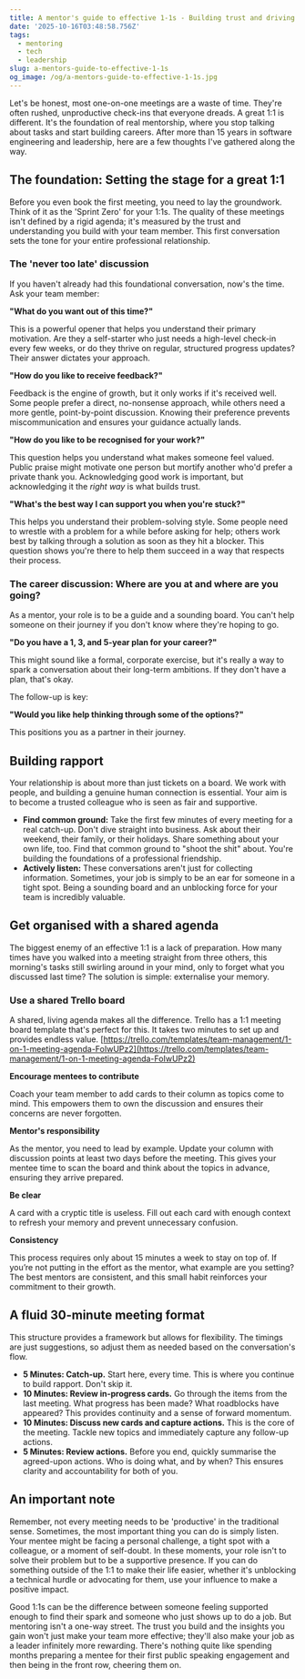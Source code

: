 ```yaml
---
title: A mentor's guide to effective 1-1s - Building trust and driving growth
date: '2025-10-16T03:48:58.756Z'
tags:
  - mentoring
  - tech
  - leadership
slug: a-mentors-guide-to-effective-1-1s
og_image: /og/a-mentors-guide-to-effective-1-1s.jpg
---
```

Let's be honest, most one-on-one meetings are a waste of time. They're often rushed, unproductive check-ins that everyone dreads. A great 1:1 is different. It's the foundation of real mentorship, where you stop talking about tasks and start building careers. After more than 15 years in software engineering and leadership, here are a few thoughts I've gathered along the way.

## The foundation: Setting the stage for a great 1:1

Before you even book the first meeting, you need to lay the groundwork. Think of it as the 'Sprint Zero' for your 1:1s. The quality of these meetings isn't defined by a rigid agenda; it's measured by the trust and understanding you build with your team member. This first conversation sets the tone for your entire professional relationship.

### The 'never too late' discussion

If you haven't already had this foundational conversation, now's the time. Ask your team member:

**"What do you want out of this time?"**

This is a powerful opener that helps you understand their primary motivation. Are they a self-starter who just needs a high-level check-in every few weeks, or do they thrive on regular, structured progress updates? Their answer dictates your approach.

**"How do you like to receive feedback?"**

Feedback is the engine of growth, but it only works if it's received well. Some people prefer a direct, no-nonsense approach, while others need a more gentle, point-by-point discussion. Knowing their preference prevents miscommunication and ensures your guidance actually lands.

**"How do you like to be recognised for your work?"**

This question helps you understand what makes someone feel valued. Public praise might motivate one person but mortify another who'd prefer a private thank you. Acknowledging good work is important, but acknowledging it the _right way_ is what builds trust.

**"What's the best way I can support you when you're stuck?"**

This helps you understand their problem-solving style. Some people need to wrestle with a problem for a while before asking for help; others work best by talking through a solution as soon as they hit a blocker. This question shows you're there to help them succeed in a way that respects their process.

### The career discussion: Where are you at and where are you going?

As a mentor, your role is to be a guide and a sounding board. You can't help someone on their journey if you don't know where they're hoping to go.

**"Do you have a 1, 3, and 5-year plan for your career?"**

This might sound like a formal, corporate exercise, but it's really a way to spark a conversation about their long-term ambitions. If they don't have a plan, that's okay.

The follow-up is key:

**"Would you like help thinking through some of the options?"**

This positions you as a partner in their journey.

## Building rapport

Your relationship is about more than just tickets on a board. We work with people, and building a genuine human connection is essential. Your aim is to become a trusted colleague who is seen as fair and supportive.

- **Find common ground:** Take the first few minutes of every meeting for a real catch-up. Don't dive straight into business. Ask about their weekend, their family, or their holidays. Share something about your own life, too. Find that common ground to "shoot the shit" about. You're building the foundations of a professional friendship.
- **Actively listen:** These conversations aren't just for collecting information. Sometimes, your job is simply to be an ear for someone in a tight spot. Being a sounding board and an unblocking force for your team is incredibly valuable.

## Get organised with a shared agenda

The biggest enemy of an effective 1:1 is a lack of preparation. How many times have you walked into a meeting straight from three others, this morning's tasks still swirling around in your mind, only to forget what you discussed last time? The solution is simple: externalise your memory.

### Use a shared Trello board

A shared, living agenda makes all the difference. Trello has a 1:1 meeting board template that's perfect for this. It takes two minutes to set up and provides endless value. [https://trello.com/templates/team-management/1-on-1-meeting-agenda-FoIwUPz2](https://trello.com/templates/team-management/1-on-1-meeting-agenda-FoIwUPz2)

**Encourage mentees to contribute**

Coach your team member to add cards to their column as topics come to mind. This empowers them to own the discussion and ensures their concerns are never forgotten.

**Mentor's responsibility**

As the mentor, you need to lead by example. Update your column with discussion points at least two days before the meeting. This gives your mentee time to scan the board and think about the topics in advance, ensuring they arrive prepared.

**Be clear**

A card with a cryptic title is useless. Fill out each card with enough context to refresh your memory and prevent unnecessary confusion.

**Consistency**

This process requires only about 15 minutes a week to stay on top of. If you’re not putting in the effort as the mentor, what example are you setting? The best mentors are consistent, and this small habit reinforces your commitment to their growth.

## A fluid 30-minute meeting format

This structure provides a framework but allows for flexibility. The timings are just suggestions, so adjust them as needed based on the conversation's flow.

- **5 Minutes: Catch-up.** Start here, every time. This is where you continue to build rapport. Don't skip it.
- **10 Minutes: Review in-progress cards.** Go through the items from the last meeting. What progress has been made? What roadblocks have appeared? This provides continuity and a sense of forward momentum.
- **10 Minutes: Discuss new cards and capture actions.** This is the core of the meeting. Tackle new topics and immediately capture any follow-up actions.
- **5 Minutes: Review actions.** Before you end, quickly summarise the agreed-upon actions. Who is doing what, and by when? This ensures clarity and accountability for both of you.

## An important note

Remember, not every meeting needs to be 'productive' in the traditional sense. Sometimes, the most important thing you can do is simply listen. Your mentee might be facing a personal challenge, a tight spot with a colleague, or a moment of self-doubt. In these moments, your role isn't to solve their problem but to be a supportive presence. If you can do something outside of the 1:1 to make their life easier, whether it's unblocking a technical hurdle or advocating for them, use your influence to make a positive impact.

Good 1:1s can be the difference between someone feeling supported enough to find their spark and someone who just shows up to do a job. But mentoring isn't a one-way street. The trust you build and the insights you gain won't just make your team more effective; they'll also make your job as a leader infinitely more rewarding. There's nothing quite like spending months preparing a mentee for their first public speaking engagement and then being in the front row, cheering them on.

